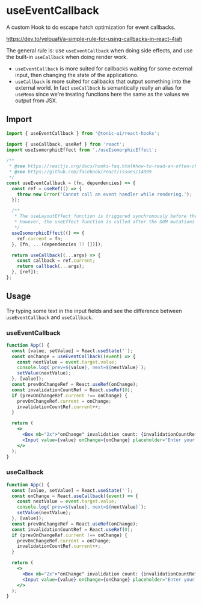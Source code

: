 # useEventCallback

A custom Hook to do escape hatch optimization for event callbacks.

https://dev.to/yelouafi/a-simple-rule-for-using-callbacks-in-react-4jah

The general rule is: use `useEventCallback` when doing side effects, and use the built-in `useCallback` when doing render work.
* `useEventCallback` is more suited for callbacks waiting for some external input, then changing the state of the applicationo.
* `useCallback` is more suited for callbacks that output something into the external world. In fact `useCallback` is semantically really an alias for `useMemo` since we're treating functions here the same as the values we output from JSX.


## Import

```js
import { useEventCallback } from '@tonic-ui/react-hooks';
```

```js
import { useCallback, useRef } from 'react';
import useIsomorphicEffect from './useIsomorphicEffect';

/**
 * @see https://reactjs.org/docs/hooks-faq.html#how-to-read-an-often-changing-value-from-usecallback
 * @see https://github.com/facebook/react/issues/14099
 */
const useEventCallback = (fn, dependencies) => {
  const ref = useRef(() => {
    throw new Error('Cannot call an event handler while rendering.');
  });

  /**
   * The useLayoutEffect function is triggered synchronously before the DOM mutations are painted.
   * However, the useEffect function is called after the DOM mutations are painted.
   */
  useIsomorphicEffect(() => {
    ref.current = fn;
  }, [fn, ...(dependencies ?? [])]);

  return useCallback((...args) => {
    const callback = ref.current;
    return callback(...args);
  }, [ref]);
};
```

## Usage

Try typing some text in the input fields and see the difference between `useEventCallback` and `useCallback`.

### useEventCallback

```jsx
function App() {
  const [value, setValue] = React.useState('');
  const onChange = useEventCallback((event) => {
    const nextValue = event.target.value;
    console.log(`prev=${value}, next=${nextValue}`);
    setValue(nextValue);
  }, [value]);
  const prevOnChangeRef = React.useRef(onChange);
  const invalidationCountRef = React.useRef(0);
  if (prevOnChangeRef.current !== onChange) {
    prevOnChangeRef.current = onChange;
    invalidationCountRef.current++;
  }

  return (
    <>
      <Box mb="2x">"onChange" invalidation count: {invalidationCountRef.current}</Box>
      <Input value={value} onChange={onChange} placeholder="Enter your text" />
    </>
  );
}
```

### useCallback

```jsx
function App() {
  const [value, setValue] = React.useState('');
  const onChange = React.useCallback((event) => {
    const nextValue = event.target.value;
    console.log(`prev=${value}, next=${nextValue}`);
    setValue(nextValue);
  }, [value]);
  const prevOnChangeRef = React.useRef(onChange);
  const invalidationCountRef = React.useRef(0);
  if (prevOnChangeRef.current !== onChange) {
    prevOnChangeRef.current = onChange;
    invalidationCountRef.current++;
  }

  return (
    <>
      <Box mb="2x">"onChange" invalidation count: {invalidationCountRef.current}</Box>
      <Input value={value} onChange={onChange} placeholder="Enter your text" />
    </>
  );
}
```
